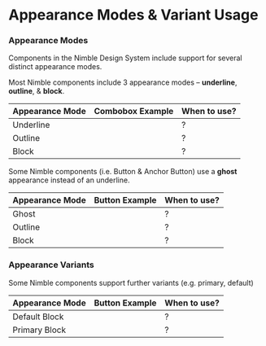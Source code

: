 
<Meta title="Usage/Appearance Modes"/>

# Appearance Modes & Variant Usage

### Appearance Modes

Components in the Nimble Design System include support for several distinct appearance modes.

Most Nimble components include 3 appearance modes – **underline**, **outline**, & **block**.

| Appearance Mode | Combobox Example                                 | When to use?                                  |
|-----------------|--------------------------------------------------|-----------------------------------------------|
| Underline       | <Story of={comboboxStories.underlineCombobox} /> | ?                                             |
| Outline         | <Story of={comboboxStories.outlineCombobox} />   | ?                                             |
| Block           | <Story of={comboboxStories.blockCombobox} />     | ?                                             |

Some Nimble components (i.e. Button & Anchor Button) use a **ghost** appearance instead of an underline.

| Appearance Mode | Button Example                                   | When to use?                                  |
|-----------------|--------------------------------------------------|-----------------------------------------------|
| Ghost           | <Story of={buttonStories.ghostButton} />         | ?                                             |
| Outline         | <Story of={buttonStories.outlineButton} />       | ?                                             |
| Block           | <Story of={buttonStories.blockButton} />         | ?                                             |

### Appearance Variants

Some Nimble components support further variants (e.g. primary, default)

| Appearance Mode | Button Example                                   | When to use?                                  |
|-----------------|--------------------------------------------------|-----------------------------------------------|
| Default Block   | <Story of={buttonStories.blockButton} />         | ?                                             |
| Primary Block   | <Story of={buttonStories.primaryBlockButton} />  | ?                                             |
